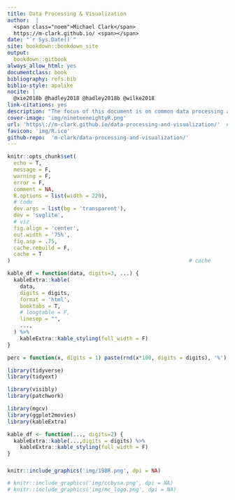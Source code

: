 ```yaml
--- 
title: Data Processing & Visualization
author:  |
  <span class="noem">Michael Clark</span>
  https://m-clark.github.io/ <span></span>
date: "`r Sys.Date()`"
site: bookdown::bookdown_site
output:
  bookdown::gitbook
always_allow_html: yes
documentclass: book
bibliography: refs.bib
biblio-style: apalike
nocite: | 
  @xie2018b @hadley2018 @hadley2018b @wilke2018
link-citations: yes
description: "The focus of this document is on common data processing and exploration techniques in R, especially as a prelude to visualization. The first part of the document will cover data structures, the dplyr and tidyverse packages, which enhance and facilitate the sorts of operations that typically arise when dealing with data, including faster I/O and grouped operations. For visualization, the focus will be on using ggplot2 and other packages that allow for interactivity. In addition, basic programming concepts and techniques are introduced.  Exercises may be found in the document as well.  In addition, the demonstrations of most content in Python is available via Jupyter notebooks."  
cover-image: 'img/nineteeneightyR.png'
url: 'https\://m-clark.github.io/data-processing-and-visualization/'  # evidently the \: is required or you'll get text in the title/toc area
favicon: 'img/R.ico'
github-repo:  'm-clark/data-processing-and-visualization/'
---
```


```r
knitr::opts_chunk$set(
  echo = T,
  message = F,
  warning = F,
  error = F,
  comment = NA,
  R.options = list(width = 220),
  # code
  dev.args = list(bg = 'transparent'),
  dev = 'svglite',
  # viz
  fig.align = 'center',
  out.width = '75%',
  fig.asp = .75,
  cache.rebuild = F,
  cache = T
)                                                         # cache

kable_df = function(data, digits=3, ...) {
  kableExtra::kable(
    data,
    digits = digits,
    format = 'html',
    booktabs = T,
    # longtable = F,
    linesep = "",
    ...,
  ) %>% 
    kableExtra::kable_styling(full_width = F)
}

perc = function(x, digits = 1) paste(rnd(x*100, digits = digits), '%')
```


```r
library(tidyverse)
library(tidyext)

library(visibly)
library(patchwork)

library(mgcv)
library(ggplot2movies) 
library(kableExtra)
```

```r
kable_df <- function(..., digits=2) {
  kableExtra::kable(...,digits = digits) %>% 
    kableExtra::kable_styling(full_width = F)
}
```


##### {-}



```r
knitr::include_graphics('img/198R.png', dpi = NA)
```

```r
# knitr::include_graphics('img/ccbysa.png', dpi = NA)
# knitr::include_graphics('img/mc_logo.png', dpi = NA)
```
